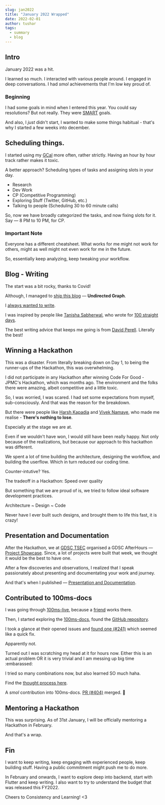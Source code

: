 ```yaml
---
slug: jan2022
title: "January 2022 Wrapped"
date: 2022-02-01
author: tushar
tags:
  - summary
  - blog
---
```


## Intro

January 2022 was a hit.

I learned so much. I interacted with various people around. I engaged in deep conversations. I had _smol_ achievements that I'm low key proud of.

### Beginning

I had some goals in mind when I entered this year. You could say resolutions? But not really. They were [SMART](https://en.wikipedia.org/wiki/SMART_criteria) goals.

And also, I _just_ didn't start, I wanted to make some things habitual - that's why I started a few weeks into december.

## Scheduling things.

I started using my [GCal](https://www.google.com/calendar/about/) more often, rather strictly. Having an hour by hour track rather makes it toxic.

A better approach? Scheduling types of tasks and assigning slots in your day. 

- Research
- Dev Work
- CP (Competitive Programming)
- Exploring Stuff (Twitter, GitHub, etc.)
- Talking to people (Scheduling 30 to 60 minute calls)

So, now we have broadly categorized the tasks, and now fixing slots for it. Say — 8 PM to 10 PM, for CP.

### Important Note

Everyone has a different cheatsheet. What works for me might not work for others, might as well might not even work for me in the future.

So, essentially keep analyzing, keep tweaking your workflow.

## Blog - Writing

The start was a bit rocky, thanks to Covid! 

Although, I managed to [ship this blog](https://undirected-graph.netlify.app/posts/beginning) — **Undirected Graph**.

<p>
  <TwitterTweetEmbed tweetId={"1479882807526580225"} />
</p>

I [always wanted to write](https://undirected-graph.netlify.app/posts/beginning#:~:text=Ideas.%20Thoughts.%20Feelings.%20Discoveries.%20Observations.). 

I was inspired by people like [Tanisha Sabherwal](https://www.tanishasabherwal.me), who wrote for [100 straight days](https://tanishasabherwal.notion.site/Tanisha-s-100-days-of-writing-d6381dcb43f04567852725e7d6bf9410).

The best writing advice that keeps me going is from [David Perell](https://twitter.com/david_perell). Literally the best!

<p>
  <TwitterTweetEmbed tweetId={"1487929040962928643"} />
</p>

## Winning a Hackathon

This was a disaster. From literally breaking down on Day 1, to being the runner-ups of the Hackathon, this was overwhelming.

<p>
  <TwitterTweetEmbed tweetId={"1484912598739197956"} />
</p>

I did not participate in any Hackathon after winning Code For Good - JPMC's Hackathon, which was months ago. The environment and the folks there were amazing, albeit competitive and a little toxic. 

So, I was worried, I was scared. I had set some expectations from myself, sub-consciously. And that was the reason for the breakdown.

But there were people like [Harsh Kapadia](http://harshkapadia.me) and [Vivek Namaye](https://www.linkedin.com/in/viveknamaye), who made me realise - **There's nothing to lose**. 

Especially at the stage we are at.

<p>
  <TwitterTweetEmbed tweetId={"1487917428994723856"} />
</p>

Even if we wouldn't have won, I would still have been really happy. Not only because of the realizations, but because our approach to this hackathon was different. 

We spent a lot of time building the architecture, designing the workflow, and building the userflow. Which in turn reduced our coding time. 

Counter-intutive? Yes.

The tradeoff in a Hackathon: Speed over quality

But something that we are proud of is, we tried to follow ideal software development practices.

Architecture
~ Design
~ Code

Never have I ever built such designs, and brought them to life this fast, it is crazy!

<p>
  <TwitterTweetEmbed tweetId={"1484912671149670400"} />
</p>

## Presentation and Documentation

After the Hackathon, we at [GDSC TSEC](https://gdsc.community.dev/thadomal-shahani-engineering-college-mumbai) organised a GDSC AfterHours — [Project Showcase](https://gdsc.community.dev/events/details/developer-student-clubs-thadomal-shahani-engineering-college-mumbai-presents-gdsc-afterhours-project-showcase-community-review/). Since, a lot of projects were built that week, we thought it would be the best to have one.

After a few discoveries and observations, I realized that I speak passionately about presenting and documentating your work and journey. 

And that's when I published — [Presentation and Documentation](https://undirected-graph.netlify.app/posts/presentation).

<p>
  <TwitterTweetEmbed tweetId={"1485855501988798465"} />
</p>

## Contributed to 100ms-docs

I was going through [100ms-live](https://www.100ms.live/), because a [friend](https://twitter.com/DeepankarBhade) works there.

Then, I started exploring the [100ms-docs](https://docs.100ms.live/), found the [GitHub repository](https://github.com/100mslive/100ms-docs). 

I took a glance at their opened issues and [found one (#241)](https://github.com/100mslive/100ms-docs/issues/241) which seemed like a quick fix.

Apparently not.

Turned out I was scratching my head at it for hours now. Either this is an actual problem OR it is very trivial and I am messing up big time :embarassed:

I tried so many combinations now, but also learned SO much haha.

Find the [thought process here](https://github.com/100mslive/100ms-docs/issues/241#issuecomment-1021250521).

A _smol_ contribution into 100ms-docs. [PR (#404)](https://github.com/100mslive/100ms-docs/pull/404) merged. 🚀

## Mentoring a Hackathon

This was surprising. As of 31st January, I will be officially mentoring a Hackathon in February. 

<p>
  <TwitterTweetEmbed tweetId={"1488053946103267335"} />
</p>

And that's a wrap.

## Fin

I want to keep writing, keep engaging with experienced people, keep building stuff. Having a public commitment might push me to do more.

In February and onwards, I want to explore deep into backend, start with Flutter and keep writing. I also want to try to understand the budget that was released this FY2022.

Cheers to Consistency and Learning! <3